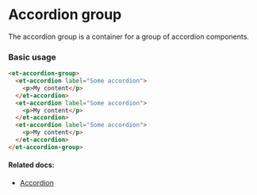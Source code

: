 # Accordion group

The accordion group is a container for a group of accordion components.

### Basic usage

```html
<et-accordion-group>
  <et-accordion label="Some accordion">
    <p>My content</p>
  </et-accordion>
  <et-accordion label="Some accordion">
    <p>My content</p>
  </et-accordion>
  <et-accordion label="Some accordion">
    <p>My content</p>
  </et-accordion>
</et-accordion-group>
```

#### Related docs:

- [Accordion](/story/cdk-accordion--default)
